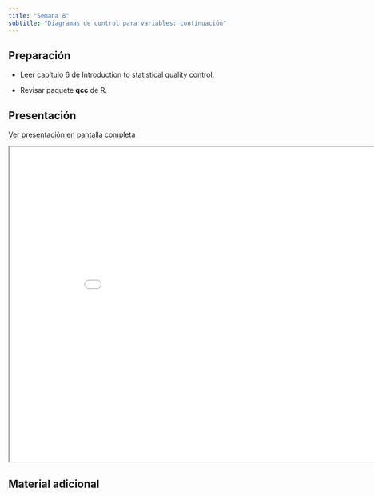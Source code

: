 ```yaml
---
title: "Semana 8"
subtitle: "Diagramas de control para variables: continuación"
---
```


## Preparación

- Leer capítulo 6 de Introduction to statistical quality control.

- Revisar paquete **qcc** de R.

## Presentación

[Ver presentación en pantalla completa](../slides/lec_week8.html)

```{=html}
<iframe class="slide-deck" src="../slides/lec_week8.html" height="630" width="900"></iframe>
```

## Material adicional